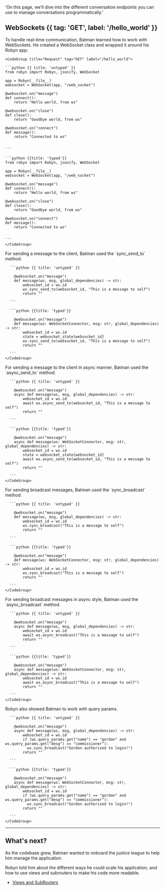   'On this page, we’ll dive into the different conversation endpoints you can use to manage conversations programmatically.'


## WebSockets {{ tag: 'GET', label: '/hello_world' }}


<Col>
To handle real-time communication, Batman learned how to work with WebSockets. He created a WebSocket class and wrapped it around his Robyn app:
</Col>
  <Col>

    <CodeGroup title="Request" tag="GET" label="/hello_world">

    ```python {{ title: 'untyped' }}
    from robyn import Robyn, jsonify, WebSocket

    app = Robyn(__file__)
    websocket = WebSocket(app, "/web_socket")

    @websocket.on("message")
    def connect():
        return "Hello world, from ws"

    @websocket.on("close")
    def close():
        return "Goodbye world, from ws"

    @websocket.on("connect")
    def message():
        return "Connected to ws"


    ```

    ```python {{title: 'typed'}}
    from robyn import Robyn, jsonify, WebSocket

    app = Robyn(__file__)
    websocket = WebSocket(app, "/web_socket")

    @websocket.on("message")
    def connect():
        return "Hello world, from ws"

    @websocket.on("close")
    def close():
        return "Goodbye world, from ws"

    @websocket.on("connect")
    def message():
        return "Connected to ws"


    ```
    </CodeGroup>
  </Col>



  <Col>
    For sending a message to the client, Batman used the `sync_send_to` method. 
  </Col>
  <Col>
    <CodeGroup title="Request" tag="GET" label="/hello_world">

      ```python {{ title: 'untyped' }}

        @websocket.on("message")
        def message(ws, msg, global_dependencies) -> str:
            websocket_id = ws.id
            ws.sync_send_to(websocket_id, "This is a message to self")
            return ""

      ```

      ```python {{title: 'typed'}}

        @websocket.on("message")
        def message(ws: WebSocketConnector, msg: str, global_dependencies) -> str:
            websocket_id = ws.id
            state = websocket_state[websocket_id]
            ws.sync_send_to(websocket_id, "This is a message to self")
            return ""

      ```
    </CodeGroup>
  </Col>





  <Col>
    For sending a message to the client in async manner, Batman used the `async_send_to` method. 
  </Col>
  <Col>
    <CodeGroup title="Request" tag="GET" label="/hello_world">

      ```python {{ title: 'untyped' }}

        @websocket.on("message")
        async def message(ws, msg, global_dependencies) -> str:
            websocket_id = ws.id
            await ws.async_send_to(websocket_id, "This is a message to self")
            return ""

      ```

      ```python {{title: 'typed'}}

        @websocket.on("message")
        async def message(ws: WebSocketConnector, msg: str, global_dependencies) -> str:
            websocket_id = ws.id
            state = websocket_state[websocket_id]
            await ws.async_send_to(websocket_id, "This is a message to self")
            return ""

      ```
    </CodeGroup>
  </Col>




  <Col>
    For sending broadcast messages, Batman used the `sync_broadcast` method.
  </Col>
  <Col>
    <CodeGroup title="Request" tag="GET" label="/hello_world">

      ```python {{ title: 'untyped' }}

        @websocket.on("message")
        def message(ws, msg, global_dependencies) -> str:
            websocket_id = ws.id
            ws.sync_broadcast("This is a message to self")
            return ""

      ```

      ```python {{title: 'typed'}}

        @websocket.on("message")
        def message(ws: WebSocketConnector, msg: str, global_dependencies) -> str:
            websocket_id = ws.id
            ws.sync_broadcast("This is a message to self")
            return ""

      ```
    </CodeGroup>
  </Col>



  <Col>
    For sending broadcast messages in async style, Batman used the `async_broadcast` method.
  </Col>
  <Col>
    <CodeGroup title="Request" tag="GET" label="/hello_world">

      ```python {{ title: 'untyped' }}

        @websocket.on("message")
        async def message(ws, msg, global_dependencies) -> str:
            websocket_id = ws.id
            await ws.async_broadcast("This is a message to self")
            return ""

      ```

      ```python {{title: 'typed'}}

        @websocket.on("message")
        async def message(ws: WebSocketConnector, msg: str, global_dependencies) -> str:
            websocket_id = ws.id
            await ws.async_broadcast("This is a message to self")
            return ""

      ```
    </CodeGroup>
  </Col>



  <Col>
    Robyn also showed Batman to work with query params.
  </Col>
  <Col>
    <CodeGroup title="Request" tag="GET" label="/hello_world?name=gordon&desg=commissioner">

      ```python {{ title: 'untyped' }}

        @websocket.on("message")
        async def message(ws, msg, global_dependencies) -> str:
            websocket_id = ws.id
            if (ws.query_params.get("name") == "gordon" and ws.query_params.get("desg") == "commissioner"):
              ws.sync_broadcast("Gordon authorized to login!")
            return ""

      ```

      ```python {{title: 'typed'}}

        @websocket.on("message")
        async def message(ws: WebSocketConnector, msg: str, global_dependencies) -> str:
            websocket_id = ws.id
            if (ws.query_params.get("name") == "gordon" and ws.query_params.get("desg") == "commissioner"):
              ws.sync_broadcast("Gordon authorized to login!")
            return ""

      ```
    </CodeGroup>
  </Col>


---

## What's next?

As the codebase grew, Batman wanted to onboard the justice league to help him manage the application. 

Robyn told him about the different ways he could scale his application, and how to use views and subrouters to make his code more readable. 


- [Views and SubRouters](/documentation/api_reference/views)





